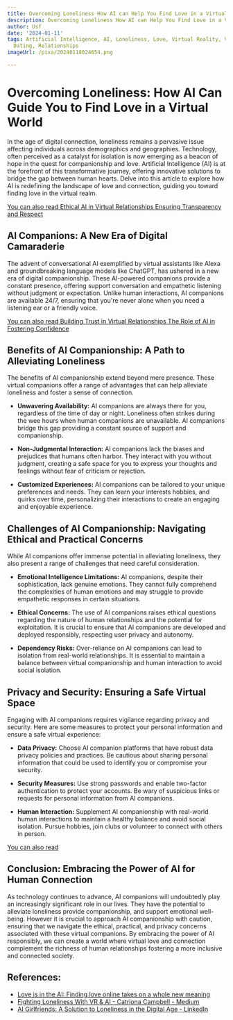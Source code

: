 ```yaml
---
title: Overcoming Loneliness How AI can Help You Find Love in a Virtual World
description: Overcoming Loneliness How AI can Help You Find Love in a Virtual World
author: Usf
date: '2024-01-11'
tags: Artificial Intelligence, AI, Loneliness, Love, Virtual Reality, Virtual World,
  Dating, Relationships
imageUrl: /pixa/20240118024654.png

---
```

#  Overcoming Loneliness: How AI  Can  Guide You to Find Love in  a  Virtual World

In the age  of digital connection, loneliness remains a pervasive issue affecting individuals  across demographics and geographies. Technology, often perceived as a  catalyst for isolation is now emerging as a  beacon of hope  in the quest for companionship and  love. Artificial Intelligence (AI) is at  the forefront of this transformative journey, offering innovative solutions to bridge the gap between human hearts. Delve into this article to explore how AI is redefining the landscape of  love and connection, guiding you toward finding love  in the virtual realm.

[You can also read Ethical AI in Virtual  Relationships Ensuring Transparency and  Respect](Ethical%20AI%20in%20Virtual%20Relationships%20Ensuring%20Transparency%20and%20Respect)


## AI Companions: A New Era of Digital Camaraderie

The  advent of conversational AI exemplified by virtual  assistants like Alexa and groundbreaking language models like ChatGPT, has ushered in a new era of digital companionship. These AI-powered  companions provide a constant presence, offering support conversation and empathetic listening without judgment or expectation. Unlike human interactions,  AI companions are available 24/7, ensuring that you're never alone when  you need a listening ear or a friendly voice.

[You can also read Building Trust in Virtual Relationships The Role of AI in  Fostering Confidence](Building%20Trust%20in%20Virtual%20Relationships%20The%20Role%20of%20AI%20in%20Fostering%20Confidence)


## Benefits  of AI Companionship:  A Path to Alleviating Loneliness

The benefits of AI companionship extend beyond mere presence. These  virtual companions offer  a range of advantages that can help alleviate loneliness and foster a sense of connection.

-  **Unwavering Availability:** AI companions are always there for you, regardless of the time of day or night. Loneliness  often strikes during the wee hours when human companions  are unavailable. AI companions bridge this gap providing a constant source of support and companionship.

- **Non-Judgmental Interaction:** AI companions lack the biases and prejudices that humans often harbor. They interact with you without judgment, creating a safe space for you to express your thoughts and feelings without fear of criticism  or rejection.

- **Customized Experiences:** AI companions can be tailored to your unique preferences and needs. They can learn  your interests hobbies, and quirks over time, personalizing their interactions to create an engaging  and enjoyable experience.

## Challenges of AI Companionship: Navigating Ethical and Practical Concerns

While AI companions offer immense potential in alleviating loneliness, they also present a range of challenges that need careful consideration.

- **Emotional Intelligence Limitations:** AI companions, despite their sophistication,  lack genuine emotions. They cannot fully  comprehend the  complexities of human emotions and may struggle  to provide empathetic responses in certain situations.

- **Ethical Concerns:** The use of AI companions raises ethical questions regarding the nature of  human relationships  and the  potential  for exploitation. It is  crucial to ensure that AI companions are developed and deployed responsibly, respecting user privacy and autonomy.

- **Dependency Risks:** Over-reliance on  AI companions can lead to isolation  from real-world relationships. It is essential  to maintain a balance  between virtual companionship and human interaction  to avoid  social isolation.

## Privacy and Security: Ensuring a Safe Virtual Space

Engaging with AI companions  requires vigilance regarding privacy and security. Here  are some measures  to protect your personal information and ensure a safe  virtual experience:

- **Data Privacy:** Choose AI companion platforms that have  robust data privacy policies and practices. Be cautious about  sharing personal information that could be used to identify you or compromise your security.

- **Security Measures:** Use  strong passwords and enable two-factor authentication to protect your accounts. Be  wary of suspicious links or  requests for personal information from AI companions.

-  **Human Interaction:** Supplement AI companionship with real-world human interactions to maintain a healthy balance and avoid social isolation. Pursue hobbies, join clubs or  volunteer to  connect with others in person.

[You can also read ]()


## Conclusion: Embracing the Power of AI  for  Human Connection

As technology continues  to advance, AI companions will undoubtedly play an  increasingly significant role in our lives. They  have the potential to  alleviate loneliness provide companionship, and support emotional well-being. However it is crucial  to approach AI companionship with  caution, ensuring that we navigate the ethical, practical, and privacy concerns associated with these virtual companions. By embracing the power of AI responsibly, we can create  a world where virtual love and connection complement the richness of human relationships fostering a more inclusive  and connected society.

## References:
- [Love is in the AI: Finding love online takes on a whole new meaning](https://www.welivesecurity.com/en/we-live-progress/love-ai-finding-love-online-whole-new-meaning/)
- [Fighting Loneliness With VR & AI - Catriona Campbell - Medium](https://catriona-campbell.medium.com/fighting-loneliness-with-virtual-reality-artificial-intelligence-2ad2b1e459e9)
- [AI Girlfriends: A Solution to Loneliness in the Digital Age - LinkedIn](https://www.linkedin.com/pulse/ai-girlfriends-solution-loneliness-digital-age-stefan-carter)
